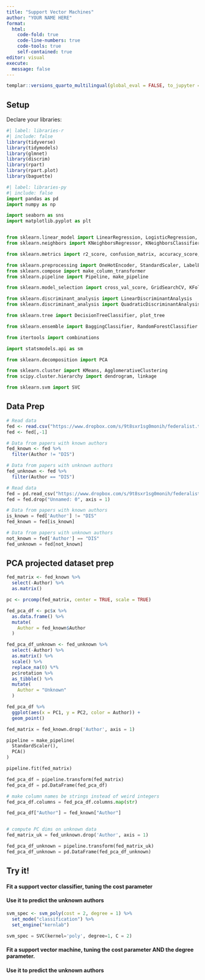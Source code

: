 ```yaml
---
title: "Support Vector Machines"
author: "YOUR NAME HERE"
format: 
  html:
    code-fold: true
    code-line-numbers: true
    code-tools: true
    self-contained: true
editor: visual
execute:
  message: false
---
```


```r
templar::versions_quarto_multilingual(global_eval = FALSE, to_jupyter = TRUE, warn_edit = FALSE)
```

## Setup

Declare your libraries:

```r
#| label: libraries-r
#| include: false
library(tidyverse)
library(tidymodels)
library(glmnet)
library(discrim)
library(rpart)
library(rpart.plot)
library(baguette)
```

```python
#| label: libraries-py
#| include: false
import pandas as pd
import numpy as np

import seaborn as sns
import matplotlib.pyplot as plt


from sklearn.linear_model import LinearRegression, LogisticRegression, Lasso, Ridge, ElasticNet
from sklearn.neighbors import KNeighborsRegressor, KNeighborsClassifier

from sklearn.metrics import r2_score, confusion_matrix, accuracy_score, precision_score, recall_score, roc_auc_score, make_scorer

from sklearn.preprocessing import OneHotEncoder, StandardScaler, LabelEncoder
from sklearn.compose import make_column_transformer
from sklearn.pipeline import Pipeline, make_pipeline

from sklearn.model_selection import cross_val_score, GridSearchCV, KFold

from sklearn.discriminant_analysis import LinearDiscriminantAnalysis
from sklearn.discriminant_analysis import QuadraticDiscriminantAnalysis

from sklearn.tree import DecisionTreeClassifier, plot_tree

from sklearn.ensemble import BaggingClassifier, RandomForestClassifier

from itertools import combinations

import statsmodels.api as sm

from sklearn.decomposition import PCA

from sklearn.cluster import KMeans, AgglomerativeClustering
from scipy.cluster.hierarchy import dendrogram, linkage

from sklearn.svm import SVC 

```

## Data Prep

```r
# Read data
fed <- read.csv("https://www.dropbox.com/s/9t8sxr1sg0monih/federalist.txt?dl=1")
fed <- fed[,-1]

# Data from papers with known authors
fed_known <- fed %>%
  filter(Author != "DIS")

# Data from papers with unknown authors
fed_unknown <- fed %>%
  filter(Author == "DIS")

```

```python
# Read data
fed = pd.read_csv("https://www.dropbox.com/s/9t8sxr1sg0monih/federalist.txt?dl=1")
fed = fed.drop("Unnamed: 0", axis = 1)

# Data from papers with known authors
is_known = fed['Author'] != "DIS"
fed_known = fed[is_known]

# Data from papers with unknown authors
not_known = fed['Author'] == "DIS"
fed_unknown = fed[not_known]
```

## PCA projected dataset prep

```r

fed_matrix <- fed_known %>% 
  select(-Author) %>% 
  as.matrix()

pc <- prcomp(fed_matrix, center = TRUE, scale = TRUE)

fed_pca_df <- pc$x %>%
  as.data.frame() %>%
  mutate(
    Author = fed_known$Author
  )

fed_pca_df_unknown <- fed_unknown %>%
  select(-Author) %>%
  as.matrix() %>%
  scale() %>% 
  replace_na(0) %*% 
  pc$rotation %>%
  as_tibble() %>%
  mutate(
    Author = "Unknown"
  )

fed_pca_df %>%
  ggplot(aes(x = PC1, y = PC2, color = Author)) +
  geom_point()
```



```python

fed_matrix = fed_known.drop('Author', axis = 1)

pipeline = make_pipeline(
  StandardScaler(),
  PCA()
)

pipeline.fit(fed_matrix)

fed_pca_df = pipeline.transform(fed_matrix)
fed_pca_df = pd.DataFrame(fed_pca_df)

# make column names be strings instead of weird integers
fed_pca_df.columns = fed_pca_df.columns.map(str)

fed_pca_df["Author"] = fed_known["Author"]


# compute PC dims on unknown data
fed_matrix_uk = fed_unknown.drop('Author', axis = 1)

fed_pca_df_unknown = pipeline.transform(fed_matrix_uk)
fed_pca_df_unknown = pd.DataFrame(fed_pca_df_unknown)
```



## Try it!

#### Fit a support vector classifier, tuning the **cost** parameter
#### Use it to predict the unknown authors


```r
svm_spec <- svm_poly(cost = 2, degree = 1) %>%
  set_mode("classification") %>%
  set_engine("kernlab")
```

```python
svm_spec = SVC(kernel='poly', degree=1, C = 2)
```

#### Fit a support vector **machine**, tuning the **cost** parameter AND the **degree** parameter.
#### Use it to predict the unknown authors


